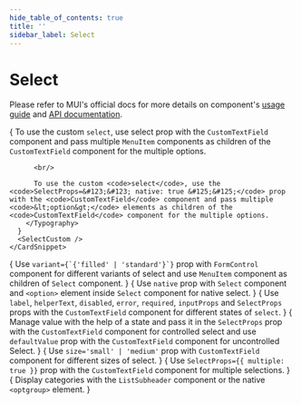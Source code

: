 ```yaml
---
hide_table_of_contents: true
title: ''
sidebar_label: Select
---
```




<h1 className='!m-0'>Select</h1>

<div className='template-bg-color' />

Please refer to MUI's official docs for more details on component's [usage guide](https://mui.com/material-ui/react-select/) and [API documentation](https://mui.com/material-ui/react-select/#api).

<Grid container spacing={6}>
  <Grid item xs={12}>
    <CardSnippet
      title='Custom'
      code={SourceCodeSelectCustom}
    >
      {
        <Typography className='mbe-4'>
          To use the custom <code>select</code>, use select prop with the <code>CustomTextField</code> component and pass multiple <code>MenuItem</code> components as children of the <code>CustomTextField</code> component for the multiple options.

          <br/>
          
          To use the custom <code>select</code>, use the <code>SelectProps=&#123;&#123; native: true &#125;&#125;</code> prop with the <code>CustomTextField</code> component and pass multiple <code>&lt;option&gt;</code> elements as children of the <code>CustomTextField</code> component for the multiple options. 
        </Typography>
      }
      <SelectCustom />
    </CardSnippet>
  </Grid>
  <Grid item xs={12} md={6}>
    <CardSnippet
      title='Variants'
      code={SourceCodeSelectVariants}
    >
      {
        <Typography className='mbe-4'>
          Use <code>variant={`{'filled' | 'standard'}`}</code> prop with <code>FormControl</code> component for different variants of select and use <code>MenuItem</code> component as children of <code>Select</code> component.
        </Typography>
      }
      <SelectVariants />
    </CardSnippet>
  </Grid>
  <Grid item xs={12} md={6}>
    <CardSnippet
      title='Native Select'
      code={SourceCodeSelectNative}
    >
     {
        <Typography className='mbe-4'>
          Use <code>native</code> prop with <code>Select</code> component and <code>&lt;option&gt;</code> element inside <code>Select</code> component for native select.
        </Typography>
      }
      <SelectNative />
    </CardSnippet>
  </Grid>
  <Grid item xs={12}>
    <CardSnippet
      title='Select Props'
      code={SourceCodeSelectProps}
    >
      {
        <Typography className='mbe-4'>
          Use <code>label</code>, <code>helperText</code>, <code>disabled</code>, <code>error</code>, <code>required</code>, <code>inputProps</code> and <code>SelectProps</code> props with the <code>CustomTextField</code> component for different states of <code>select</code>.
        </Typography>
      }
      <SelectProps />
    </CardSnippet>
  </Grid>
  <Grid item xs={12} md={6}>
    <CardSnippet
      title='Controlled and Uncontrolled'
      code={SourceCodeSelectControlledUncontrolled}
    >
      {
        <Typography className='mbe-4'>
          Manage value with the help of a state and pass it in the <code>SelectProps</code> prop with the <code>CustomTextField</code> component for controlled select and use <code>defaultValue</code> prop with the <code>CustomTextField</code> component for uncontrolled Select.
        </Typography>
      }
      <SelectControlledUncontrolled />
    </CardSnippet>
  </Grid>
  <Grid item xs={12} md={6}>
    <CardSnippet
      title='Sizes'
      code={SourceCodeSelectSize}
    >
      {
        <Typography className='mbe-4'>
         Use <code>size='small' | 'medium'</code> prop with <code>CustomTextField</code> component for different sizes of select.
        </Typography>
      }
      <SelectSize />
    </CardSnippet>
  </Grid>
  <Grid item xs={12} md={6}>
    <CardSnippet
      title='Multiple Select'
      code={SourceCodeSelectMultiple}
    >
      {
        <Typography className='mbe-4'>
          Use <code>SelectProps=&#123;&#123; multiple: true &#125;&#125;</code> prop with the <code>CustomTextField</code> component for multiple selections.
        </Typography>
      }
      <SelectMultiple />
    </CardSnippet>
  </Grid>
  <Grid item xs={12} md={6}>
    <Grid container spacing={6}>
      <Grid item xs={12}>
        <CardSnippet
          title='Select with Dialog'
          code={SourceCodeSelectWithDialog}
        >
          <SelectWithDialog />
        </CardSnippet>
      </Grid>
      <Grid item xs={12}>
        <CardSnippet
          title='Grouping'
          code={SourceCodeSelectGrouping}
        >
          {
            <Typography className='mbe-4'>
              Display categories with the <code>ListSubheader</code> component or the native <code>&lt;optgroup&gt;</code> element.
            </Typography>
          }
          <SelectGrouping />
        </CardSnippet>
      </Grid>
    </Grid>
  </Grid>
</Grid>